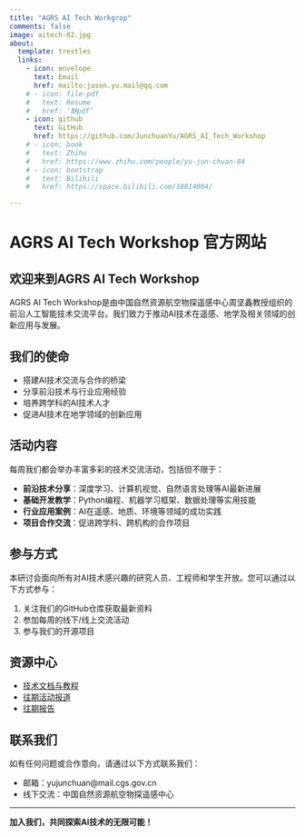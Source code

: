 ```yaml
---
title: "AGRS AI Tech Workgrop"
comments: false
image: aitech-02.jpg
about:
  template: trestles
  links:
    - icon: envelope
      text: Email
      href: mailto:jason.yu.mail@qq.com
    # - icon: file-pdf
    #   text: Resume
    #   href: ‘缺pdf’
    - icon: github
      text: GitHub
      href: https://github.com/JunchuanYu/AGRS_AI_Tech_Workshop
    # - icon: book
    #   text: Zhihu
    #   href: https://www.zhihu.com/people/yu-jun-chuan-84
    # - icon: bootstrap
    #   text: Bilibili
    #   href: https://space.bilibili.com/18814004/

---
```



# AGRS AI Tech Workshop 官方网站

## 欢迎来到AGRS AI Tech Workshop

AGRS AI Tech Workshop是由中国自然资源航空物探遥感中心周坚鑫教授组织的前沿人工智能技术交流平台。我们致力于推动AI技术在遥感、地学及相关领域的创新应用与发展。

## 我们的使命

- 搭建AI技术交流与合作的桥梁
- 分享前沿技术与行业应用经验
- 培养跨学科的AI技术人才
- 促进AI技术在地学领域的创新应用

## 活动内容

每周我们都会举办丰富多彩的技术交流活动，包括但不限于：

- **前沿技术分享**：深度学习、计算机视觉、自然语言处理等AI最新进展
- **基础开发教学**：Python编程、机器学习框架、数据处理等实用技能
- **行业应用案例**：AI在遥感、地质、环境等领域的成功实践
- **项目合作交流**：促进跨学科、跨机构的合作项目

## 参与方式

本研讨会面向所有对AI技术感兴趣的研究人员、工程师和学生开放。您可以通过以下方式参与：

1. 关注我们的GitHub仓库获取最新资料
2. 参加每周的线下/线上交流活动
4. 参与我们的开源项目


## 资源中心

- [技术文档与教程](https://github.com/AGRS-AI-Tech-Workshop)
- [往期活动报道]()
- [往期报告]()

## 联系我们

如有任何问题或合作意向，请通过以下方式联系我们：

- 邮箱：yujunchuan@mail.cgs.gov.cn
- 线下交流：中国自然资源航空物探遥感中心

---

**加入我们，共同探索AI技术的无限可能！**
